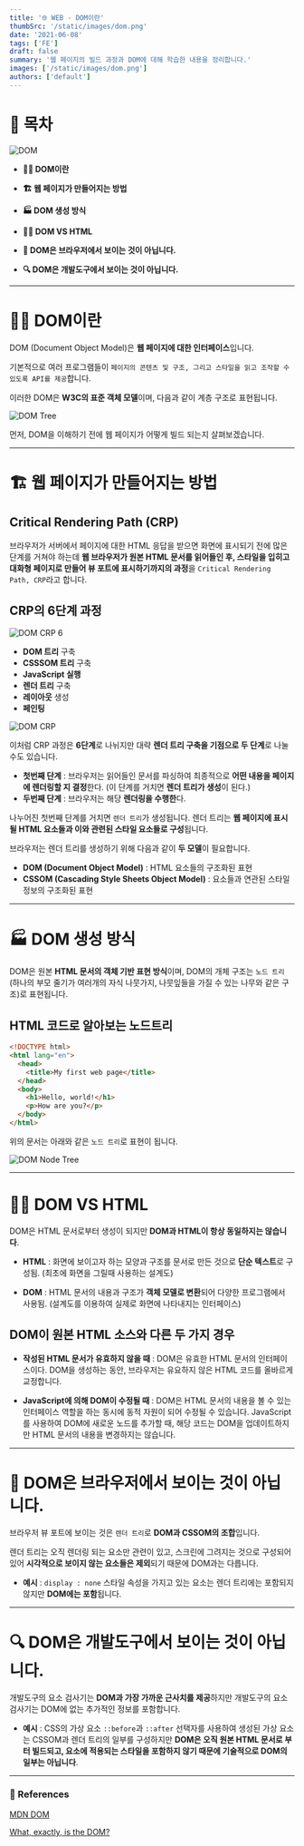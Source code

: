 ```yaml
---
title: '🌐️ WEB - DOM이란'
thumbSrc: '/static/images/dom.png'
date: '2021-06-08'
tags: ['FE']
draft: false
summary: '웹 페이지의 빌드 과정과 DOM에 대해 학습한 내용을 정리합니다.'
images: ['/static/images/dom.png']
authors: ['default']
---
```


# 📌 목차

![DOM](/static/images/dom.png)

- **💁🏻 DOM이란**

- **🏗️ 웹 페이지가 만들어지는 방법**

- **🏭 DOM 생성 방식**

- **🤷🏻 DOM VS HTML**

- **👀 DOM은 브라우저에서 보이는 것이 아닙니다.**

- **🔍 DOM은 개발도구에서 보이는 것이 아닙니다.**

---

# 💁🏻 DOM이란

DOM (Document Object Model)은 **웹 페이지에 대한 인터페이스**입니다.

기본적으로 여러 프로그램들이 `페이지의 콘텐츠 및 구조, 그리고 스타일을 읽고 조작할 수 있도록 API를 제공`합니다.

이러한 DOM은 **W3C의 표준 객체 모델**이며, 다음과 같이 계층 구조로 표현됩니다.

![DOM Tree](/static/images/dom1.png)

먼저, DOM을 이해하기 전에 웹 페이지가 어떻게 빌드 되는지 살펴보겠습니다.

---

# 🏗️ 웹 페이지가 만들어지는 방법

## Critical Rendering Path (CRP)

브라우저가 서버에서 페이지에 대한 HTML 응답을 받으면 화면에 표시되기 전에 많은 단계를 거쳐야 하는데 **웹 브라우저가 원본 HTML 문서를 읽어들인 후, 스타일을 입히고 대화형 페이지로 만들어 뷰 포트에 표시하기까지의 과정**을 `Critical Rendering Path, CRP`라고 합니다.

## CRP의 6단계 과정

![DOM CRP 6](/static/images/dom-crp-6.png)

- **DOM 트리** 구축
- **CSSSOM 트리** 구축
- **JavaScript 실행**
- **렌더 트리** 구축
- **레이아웃** 생성
- **페인팅**

![DOM CRP](/static/images/dom-crp.png)

이처럼 CRP 과정은 **6단계**로 나뉘지만 대략 **렌더 트리 구축을 기점으로 두 단계**로 나눌 수도 있습니다.

- **첫번째 단계** : 브라우저는 읽어들인 문서를 파싱하여 최종적으로 **어떤 내용을 페이지에 렌더링할 지 결정**한다. (이 단계를 거치면 **렌더 트리가 생성**이 된다.)
- **두번째 단계** : 브라우저는 해당 **렌더링을 수행한**다.

나누어진 첫번째 단계를 거치면 `렌더 트리`가 생성됩니다. 렌더 트리는 **웹 페이지에 표시될 HTML 요소들과 이와 관련된 스타일 요소들로 구성**됩니다.

브라우저는 렌더 트리를 생성하기 위해 다음과 같이 **두 모델**이 필요합니다.

- **DOM (Document Object Model)** : HTML 요소들의 구조화된 표현
- **CSSOM (Cascading Style Sheets Object Model)** : 요소들과 연관된 스타일 정보의 구조화된 표현

---

# 🏭 DOM 생성 방식

DOM은 원본 **HTML 문서의 객체 기반 표현 방식**이며, DOM의 개체 구조는 `노드 트리` (하나의 부모 줄기가 여러개의 자식 나뭇가지, 나뭇잎들을 가질 수 있는 나무와 같은 구조)로 표현됩니다.

## HTML 코드로 알아보는 노드트리

```html
<!DOCTYPE html>
<html lang="en">
  <head>
    <title>My first web page</title>
  </head>
  <body>
    <h1>Hello, world!</h1>
    <p>How are you?</p>
  </body>
</html>
```

위의 문서는 아래와 같은 `노드 트리`로 표현이 됩니다.

![DOM Node Tree](/static/images/dom-node-tree.png)

---

# 🤷🏻 DOM VS HTML

DOM은 HTML 문서로부터 생성이 되지만 **DOM과 HTML이 항상 동일하지는 않습니다**.

- **HTML** : 화면에 보이고자 하는 모양과 구조를 문서로 만든 것으로 **단순 텍스트**로 구성됨. (최초에 화면을 그릴때 사용하는 설계도)

- **DOM** : HTML 문서의 내용과 구조가 **객체 모델로 변환**되어 다양한 프로그램에서 사용됨. (설계도를 이용하여 실제로 화면에 나타내지는 인터페이스)

## DOM이 원본 HTML 소스와 다른 두 가지 경우

- **작성된 HTML 문서가 유효하지 않을 때** : DOM은 유효한 HTML 문서의 인터페이스이다. DOM을 생성하는 동안, 브라우저는 유요하지 않은 HTML 코드를 올바르게 교정합니다.

- **JavaScript에 의해 DOM이 수정될 때** : DOM은 HTML 문서의 내용을 볼 수 있는 인터페이스 역할을 하는 동시에 동적 자원이 되어 수정될 수 있습니다. JavaScript를 사용하여 DOM에 새로운 노드를 추가할 때, 해당 코드는 DOM을 업데이트하지만 HTML 문서의 내용을 변경하지는 않습니다.

---

# 👀 DOM은 브라우저에서 보이는 것이 아닙니다.

브라우저 뷰 포트에 보이는 것은 `렌더 트리`로 **DOM과 CSSOM의 조합**입니다.

렌더 트리는 오직 렌더링 되는 요소만 관련이 있고, 스크린에 그려지는 것으로 구성되어 있어 **시각적으로 보이지 않는 요소들은 제외**되기 때문에 DOM과는 다릅니다.

- **예시** : `display : none` 스타일 속성을 가지고 있는 요소는 렌더 트리에는 포함되지 않지만 **DOM에는 포함**됩니다.

---

# 🔍 DOM은 개발도구에서 보이는 것이 아닙니다.

개발도구의 요소 검사기는 **DOM과 가장 가까운 근사치를 제공**하지만 개발도구의 요소 검사기는 DOM에 없는 추가적인 정보를 포함합니다.

- **예시** : CSS의 가상 요소 `::before`과 `::after` 선택자를 사용하여 생성된 가상 요소는 CSSOM과 렌더 트리의 일부를 구성하지만 **DOM은 오직 원본 HTML 문서로 부터 빌드되고, 요소에 적용되는 스타일을 포함하지 않기 때문에 기술적으로 DOM의 일부는 아닙니다**.

---

### 🔗 References

[MDN DOM](https://developer.mozilla.org/ko/docs/Web/API/Document_Object_Model)

[What, exactly, is the DOM?](https://bitsofco.de/what-exactly-is-the-dom/?utm_source=CSS-Weekly&utm_campaign=Issue-341&utm_medium=email)
